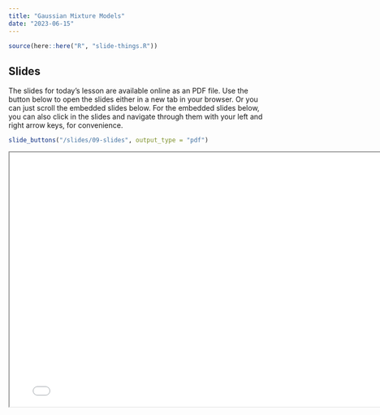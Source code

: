 ```yaml
---
title: "Gaussian Mixture Models"
date: "2023-06-15"
---
```


```r
source(here::here("R", "slide-things.R"))
```

## Slides

The slides for today's lesson are available online as an PDF file. Use the 
button below to open the slides either in a new tab in your browser. Or you can
just scroll the embedded slides below. For the embedded slides below, you can 
also click in the slides and navigate through them with your left and right 
arrow keys, for convenience.

```r
slide_buttons("/slides/09-slides", output_type = "pdf")
```

```{=html}
<iframe width="780" height="500" src="/slides/09-slides.pdf" title="Lecture 9"></iframe>
```
